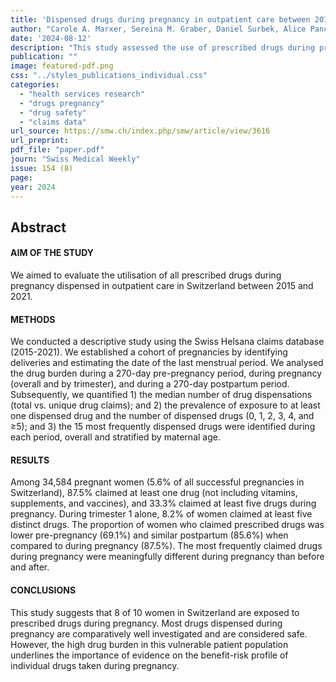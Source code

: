 ```yaml
---
title: 'Dispensed drugs during pregnancy in outpatient care between 2015 and 2021 in Switzerland: a retrospective analysis of Swiss healthcare claims data'
author: "Carole A. Marxer, Sereina M. Graber, Daniel Surbek, Alice Panchaud, Christoph R. Meier, Julia Spoendlin"
date: '2024-08-12'
description: "This study assessed the use of prescribed drugs during pregnancy in Switzerland between 2015 and 2021 using data from the Helsana claims database. It found that almost 90% of pregnant women claimed at least one drug (excluding vitamins and vaccines), with one third claiming at least five distinct drugs during pregnancy. The study highlights that while most drugs used during pregnancy are well-researched and considered safe, the high drug burden in pregnant women emphasizes the need for robust evidence on the benefit-risk profile of medications taken during this vulnerable period."
publication: ""
image: featured-pdf.png
css: "../styles_publications_individual.css"
categories:
  - "health services research"
  - "drugs pregnancy"
  - "drug safety"
  - "claims data"
url_source: https://smw.ch/index.php/smw/article/view/3616
url_preprint:
pdf_file: "paper.pdf"
journ: "Swiss Medical Weekly"
issue: 154 (8)
page: 
year: 2024
---
```


## Abstract

#### AIM OF THE STUDY

We aimed to evaluate the utilisation of all prescribed drugs during pregnancy dispensed in outpatient care in Switzerland between 2015 and 2021.

#### METHODS

We conducted a descriptive study using the Swiss Helsana claims database (2015-2021). We established a cohort of pregnancies by identifying deliveries and estimating the date of the last menstrual period. We analysed the drug burden during a 270-day pre-pregnancy period, during pregnancy (overall and by trimester), and during a 270-day postpartum period. Subsequently, we quantified 1) the median number of drug dispensations (total vs. unique drug claims); and 2) the prevalence of exposure to at least one dispensed drug and the number of dispensed drugs (0, 1, 2, 3, 4, and ≥5); and 3) the 15 most frequently dispensed drugs were identified during each period, overall and stratified by maternal age.

#### RESULTS

Among 34,584 pregnant women (5.6% of all successful pregnancies in Switzerland), 87.5% claimed at least one drug (not including vitamins, supplements, and vaccines), and 33.3% claimed at least five drugs during pregnancy. During trimester 1 alone, 8.2% of women claimed at least five distinct drugs. The proportion of women who claimed prescribed drugs was lower pre-pregnancy (69.1%) and similar postpartum (85.6%) when compared to during pregnancy (87.5%). The most frequently claimed drugs during pregnancy were meaningfully different during pregnancy than before and after.

#### CONCLUSIONS

This study suggests that 8 of 10 women in Switzerland are exposed to prescribed drugs during pregnancy. Most drugs dispensed during pregnancy are comparatively well investigated and are considered safe. However, the high drug burden in this vulnerable patient population underlines the importance of evidence on the benefit-risk profile of individual drugs taken during pregnancy.
